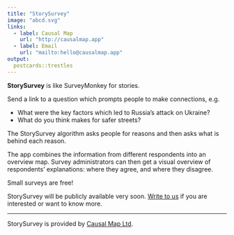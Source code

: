 ```yaml
---
title: "StorySurvey"
image: "abcd.svg"
links:
  - label: Causal Map
    url: "http://causalmap.app"
  - label: Email
    url: "mailto:hello@causalmap.app"
output:
  postcards::trestles
---
```



**StorySurvey** is like SurveyMonkey for stories. 

Send a link to a question which prompts people to make connections, e.g.

- What were the key factors which led to Russia’s attack on Ukraine?
- What do you think makes for safer streets?

The StorySurvey algorithm asks people for reasons and then asks what is behind each reason. 

The app combines the information from different respondents into an overview map. 
Survey administrators can then get a visual overview of respondents’ explanations: where they agree, and where they disagree.

Small surveys are free! 

StorySurvey will be publicly available very soon. [Write to us](mailto:hello@causalmap.app) if you are interested or want to know more.

----

StorySurvey is provided by [Causal Map Ltd](http://causalmap.app).
